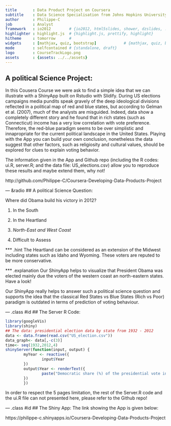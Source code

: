 ```yaml
---
title       : Data Product Project on Coursera
subtitle    : Data Science Specialisation from Johns Hopkins University
author      : Philippe-C
job         : Analyst
framework   : io2012        # {io2012, html5slides, shower, dzslides, ...}
highlighter : highlight.js  # {highlight.js, prettify, highlight}
hitheme     : tomorrow      # 
widgets     : [mathjax, quiz, bootstrap]            # {mathjax, quiz, bootstrap}
mode        : selfcontained # {standalone, draft}
logo        : CourseTrackLogo.png
assets      : {assets: ../../assets}
---
```



##  A political Science Project:

In this Cousera Course we were ask to find a simple idea that we can illustrate with a ShinyApp built on Rstudio with Slidify.
During US elections campaigns media pundits speak gravely of the deep ideological divisions reflected in a political map of red and blue states, but according to Gelman et al. (2007), much of the analysts are misguided. Indeed, data show a completely different story and he found that in rich states (such as Connecticut) income has a very low correlation with vote preference. Therefore, the red-blue paradigm seems to be over simplistic and innapropriate for the current political landscape in the United States.
Playing with the App you can build your own conclusion, nonetheless the data suggest that other factors, such as religiosity and cultural values, should be explored for clues to explain voting behavior.

The information given in the App and Github repo (including the R codes: ui.R, server.R; and the data file: US_elections.csv) allow you to reproduce these results and maybe extend them, why not!

http://github.com/Philippe-C/Coursera-Developing-Data-Products-Project

--- &radio
## A political Science Question: 

Where did Obama build his victory in 2012?

1. In the South

2. In the Heartland

3. _North-East and West Coast_

4. Difficult to Assess

*** .hint 
The Heartland can be considered as an extension of the Midwest including states such as Idaho and Wyoming. These voters are reputed to be more conservative.

*** .explanation 
Our ShinyApp helps to visualize that President Obama was elected mainly due the voters of the western coast an north-eastern states. Have a look!

Our ShinyApp really helps to answer such a political science question and supports the idea that the classical Red States vs Blue States (Rich vs Poor) paradigm is outdated in terms of prediction of voting behaviour.

--- .class #id 
## The Server R Code:

```r
library(googleVis)
library(shiny)
## The data: presidential election data by state from 1932 - 2012
data <- data.frame(read.csv("US_election.csv"))
data_graph<- data[,-c(3)]
time<- seq(1932,2012,4)
shinyServer(function(input, output) {
        myYear <- reactive({
                input$Year
        })
        output$Year <- renderText({
                paste("Democratic share (%) of the presidential vote in", myYear())
        })
        })
```     

In order to respect the 5 pages limitation, the rest of the Server.R code and the ui.R file can not presented here, please refer to the Github repo!

--- .class #id
## The Shiny App:
The link showing the App is given below:

https://philippe-c.shinyapps.io/Coursera-Developing-Data-Products-Project















